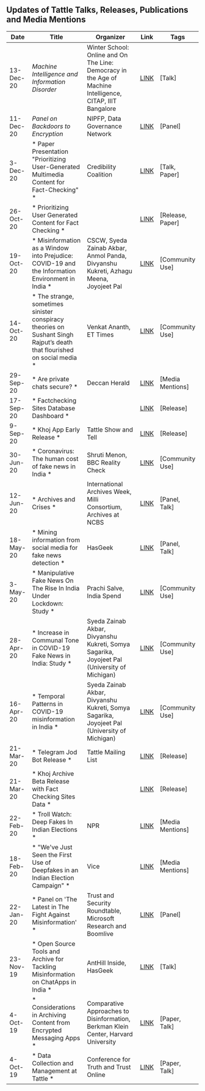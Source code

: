 ## Updates of Tattle Talks, Releases, Publications and Media Mentions

| Date           | Title                                                  | Organizer             |  Link      | Tags                   |
|----------------|--------------------------------------------------------|-----------------------|------------|------------------------|
|13-Dec-20	|  *Machine Intelligence and Information Disorder* |	Winter School: Online and On The Line: Democracy in the Age of Machine Intelligence,	CITAP, IIIT Bangalore	|	[LINK](http://citapp.iiitb.ac.in/online-and-on-the-line-democracy-in-the-age-of-machine-intelligence/)	|	[Talk]	|
|11-Dec-20	|  *Panel on Backdoors to Encryption* |		NIPFP, Data Governance Network	|	[LINK](https://twitter.com/DataGovNetwork/status/1335833999944470528)	|	[Panel]	|
|	3-Dec-20	|*	Paper Presentation "Prioritizing User-Generated Multimedia Content for Fact-Checking"	*|		Credibility Coalition	|	[LINK]()	|	[Talk, Paper]	|
|	26-Oct-20	|*	Prioritizing User Generated Content for Fact Checking	*|			|	[LINK](https://arxiv.org/abs/2010.13387)	|	[Release, Paper]	|
|	19-Oct-20	|*	Misinformation as a Window into Prejudice: COVID-19 and the Information Environment in India	*|	CSCW, 	Syeda Zainab Akbar, Anmol Panda, Divyanshu Kukreti, Azhagu Meena, Joyojeet Pal	|	[LINK](https://www.microsoft.com/en-us/research/publication/misinformation-as-a-window-into-prejudice-covid-19-and-the-information-environment-in-india/)	|	[Community Use]	|
|	14-Oct-20	|*	The strange, sometimes sinister conspiracy theories on Sushant Singh Rajput’s death that flourished on social media	*|		Venkat Ananth, ET Times	|	[LINK](https://economictimes.indiatimes.com/tech/internet/the-strange-sometimes-sinister-conspiracy-theories-on-sushant-singh-rajputs-death-that-flourished-on-social-media/articleshow/78636570.cms)	|	[Community Use]	|
|	29-Sep-20	|*	Are private chats secure?	*|		Deccan Herald	|	[LINK]( https://www.deccanherald.com/metrolife/metrolife-your-bond-with-bengaluru/are-private-chats-secure-894999.html)	|	[Media Mentions]	|
|	17-Sep-20	|*	Factchecking Sites Database Dashboard	*|			|	[LINK](https://services.tattle.co.in/khoj/dashboard)	|	[Release]	|
|	9-Sep-20	|*	Khoj App Early Release	*|	Tattle Show and Tell		|	[LINK](https://twitter.com/tattlemade/status/1301468876077543425)	|	[Release]	|
|	30-Jun-20	|*	Coronavirus: The human cost of fake news in India	*|		 Shruti Menon, BBC Reality Check	|	[LINK](https://www.bbc.com/news/world-asia-india-53165436)	|	[Community Use]	|
|	12-Jun-20	|*	Archives and Crises	*|	International Archives Week,	Milli Consortium, Archives at NCBS	|	[LINK](https://www.youtube.com/watch?v=mtIaD-AvG_U)	|	[Panel, Talk]	|
|	18-May-20	|*	Mining information from social media for fake news detection	*|		HasGeek	|	[LINK](https://hasgeek.com/fifthelephant/mining-information-from-social-media-for-fake-news-detection/)	|	[Panel, Talk]	|
|	3-May-20	|*	Manipulative Fake News On The Rise In India Under Lockdown: Study	*|		Prachi Salve, India Spend	|	[LINK](https://www.indiaspend.com/manipulative-fake-news-on-the-rise-in-india-under-lockdown-study/)	|	[Community Use]	|
|	28-Apr-20	|*	Increase in Communal Tone in COVID-19 Fake News in India: Study	*|		Syeda Zainab Akbar, Divyanshu Kukreti, Somya Sagarika, Joyojeet Pal (University of Michigan)	|	[LINK](https://www.thequint.com/news/webqoof/increase-in-communal-tone-in-covid-19-fake-news-in-india-study)	|	[Community Use]	|
|	16-Apr-20	|*	Temporal Patterns in COVID-19 misinformation in India	*|		Syeda Zainab Akbar, Divyanshu Kukreti, Somya Sagarika, Joyojeet Pal (University of Michigan)	|	[LINK](http://joyojeet.people.si.umich.edu/temporal-patterns-in-covid-19-misinformation-in-india/)	|	[Community Use]	|
|	21-Mar-20	|*	Telegram Jod Bot Release	*|	Tattle Mailing List		|	[LINK](https://us19.campaign-archive.com/?e=&u=a9af83af1f247ecc04f50ad46&id=56f054864d)	|	[Release]	|
|	21-Mar-20	|*	Khoj Archive Beta Release with Fact Checking Sites Data	*|			|	[LINK](https://services.tattle.co.in/khoj/)	|	[Release]	|
|	22-Feb-20	|*	Troll Watch: Deep Fakes In Indian Elections	*|		NPR	|	[LINK](https://www.npr.org/2020/02/22/808536082/troll-watch-deep-fakes-in-indian-elections)	|	[Media Mentions]	|
|	18-Feb-20	|*	"We've Just Seen the First Use of Deepfakes in an Indian Election Campaign"	*|		Vice	|	[LINK](https://www.vice.com/en/article/jgedjb/the-first-use-of-deepfakes-in-indian-election-by-bjp)	|	[Media Mentions]	|
|	22-Jan-20	|*	Panel on 'The Latest in The Fight Against Misinformation'	*|	Trust and Security Roundtable,	Microsoft Research and Boomlive	|	[LINK]()	|	[Panel]	|
|	23-Nov-19	|*	Open Source Tools and Archive for Tackling Misinformation on ChatApps in India	*|	AntHill Inside,	HasGeek	|	[LINK](https://hasgeek.com/anthillinside/2019/sub/open-source-tools-and-archive-for-tackling-misinfo-5aPqKSt1xKbijfDRA7Yexx)	|	[Talk]	|
|	4-Oct-19	|*	Considerations in Archiving Content from Encrypted Messaging Apps	*|	Comparative Approaches to Disinformation,	Berkman Klein Center, Harvard University	|	[LINK](https://cyber.harvard.edu/story/2019-10/comparative-approaches-disinformation)	|	[Paper, Talk]	|
|	4-Oct-19	|*	Data Collection and Management at Tattle	*|	Conference for Truth and Trust Online		|	[LINK](https://truthandtrustonline.com/2019-proceedings/)	|	[Paper, Talk]	|
